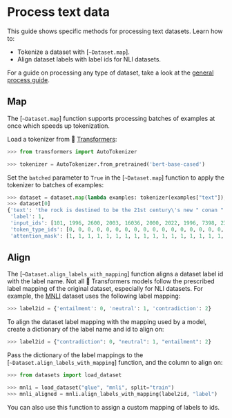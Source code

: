 # Process text data

This guide shows specific methods for processing text datasets. Learn how to:

- Tokenize a dataset with [`~Dataset.map`].
- Align dataset labels with label ids for NLI datasets.

For a guide on processing any type of dataset, take a look at the <a class="bg-pink-200 dark:bg-pink-500 px-1 rounded font-bold underline decoration-pink-900 text-pink-900 dark:bg-pink-500" href="./process">general process guide</a>.

## Map

The [`~Dataset.map`] function supports processing batches of examples at once which speeds up tokenization.

Load a tokenizer from 🤗 [Transformers](https://huggingface.co/transformers/):

```py
>>> from transformers import AutoTokenizer

>>> tokenizer = AutoTokenizer.from_pretrained('bert-base-cased')
```

Set the `batched` parameter to `True` in the [`~Dataset.map`] function to apply the tokenizer to batches of examples:

```py
>>> dataset = dataset.map(lambda examples: tokenizer(examples["text"]), batched=True)
>>> dataset[0]
{'text': 'the rock is destined to be the 21st century\'s new " conan " and that he\'s going to make a splash even greater than arnold schwarzenegger , jean-claud van damme or steven segal .', 
 'label': 1, 
 'input_ids': [101, 1996, 2600, 2003, 16036, 2000, 2022, 1996, 7398, 2301, 1005, 1055, 2047, 1000, 16608, 1000, 1998, 2008, 2002, 1005, 1055, 2183, 2000, 2191, 1037, 17624, 2130, 3618, 2084, 7779, 29058, 8625, 13327, 1010, 3744, 1011, 18856, 19513, 3158, 5477, 4168, 2030, 7112, 16562, 2140, 1012, 102], 
 'token_type_ids': [0, 0, 0, 0, 0, 0, 0, 0, 0, 0, 0, 0, 0, 0, 0, 0, 0, 0, 0, 0, 0, 0, 0, 0, 0, 0, 0, 0, 0, 0, 0, 0, 0, 0, 0, 0, 0, 0, 0, 0, 0, 0, 0, 0, 0, 0, 0], 
 'attention_mask': [1, 1, 1, 1, 1, 1, 1, 1, 1, 1, 1, 1, 1, 1, 1, 1, 1, 1, 1, 1, 1, 1, 1, 1, 1, 1, 1, 1, 1, 1, 1, 1, 1, 1, 1, 1, 1, 1, 1, 1, 1, 1, 1, 1, 1, 1, 1]}
```

## Align

The [`~Dataset.align_labels_with_mapping`] function aligns a dataset label id with the label name. Not all 🤗 Transformers models follow the prescribed label mapping of the original dataset, especially for NLI datasets. For example, the [MNLI](https://huggingface.co/datasets/glue) dataset uses the following label mapping:

```py
>>> label2id = {'entailment': 0, 'neutral': 1, 'contradiction': 2}
```

To align the dataset label mapping with the mapping used by a model, create a dictionary of the label name and id to align on:

```py
>>> label2id = {"contradiction": 0, "neutral": 1, "entailment": 2}
```

Pass the dictionary of the label mappings to the [`~Dataset.align_labels_with_mapping`] function, and the column to align on:

```py
>>> from datasets import load_dataset

>>> mnli = load_dataset("glue", "mnli", split="train")
>>> mnli_aligned = mnli.align_labels_with_mapping(label2id, "label")
```

You can also use this function to assign a custom mapping of labels to ids.